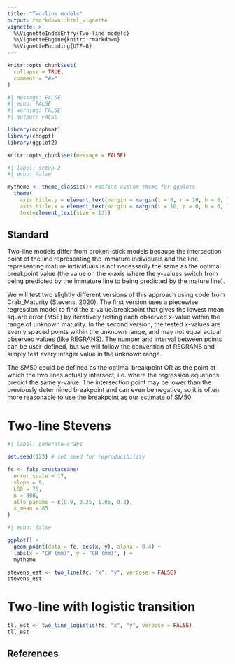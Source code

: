 ```yaml
---
title: "Two-line models"
output: rmarkdown::html_vignette
vignette: >
  %\VignetteIndexEntry{Two-line models}
  %\VignetteEngine{knitr::rmarkdown}
  %\VignetteEncoding{UTF-8}
---
```


```r
knitr::opts_chunk$set(
  collapse = TRUE,
  comment = "#>"
)
```

```r
#| message: FALSE
#| echo: FALSE
#| warning: FALSE
#| output: FALSE

library(morphmat)
library(chngpt)
library(ggplot2)

knitr::opts_chunk$set(message = FALSE)
```

```r
#| label: setup-2
#| echo: false

mytheme <- theme_classic()+ #define custom theme for ggplots
  theme(
    axis.title.y = element_text(margin = margin(t = 0, r = 10, b = 0, l = 0)),
    axis.title.x = element_text(margin = margin(t = 10, r = 0, b = 0, l = 0)),
    text=element_text(size = 13))
```

<!-- Here I will write a vignette explaining all of the two-line regression methods. This will be useful for referring readers to more complex options available in packages like `chngpt` that are not available within `morphmat`. -->

## Standard {#sec-twoA}

Two-line models differ from broken-stick models because the intersection point of the line representing the immature individuals and the line representing mature individuals is not necessarily the same as the optimal breakpoint value (the value on the x-axis where the y-values switch from being predicted by the immature line to being predicted by the mature line).

We will test two slightly different versions of this approach using code from Crab_Maturity (Stevens, 2020). The first version uses a piecewise regression model to find the x-value/breakpoint that gives the lowest mean square error (MSE) by iteratively testing each observed x-value within the range of unknown maturity. In the second version, the tested x-values are evenly spaced points within the unknown range, and may not equal actual observed values (like REGRANS). The number and interval between points can be user-defined, but we will follow the convention of REGRANS and simply test every integer value in the unknown range.

The SM50 could be defined as the optimal breakpoint OR as the point at which the two lines actually intersect; i.e. where the regression equations predict the same y-value. The intersection point may be lower than the previously determined breakpoint and can even be negative, so it is often more reasonable to use the breakpoint as our estimate of SM50.

# Two-line Stevens

```r
#| label: generate-crabs

set.seed(123) # set seed for reproducibility

fc <- fake_crustaceans(
  error_scale = 17,
  slope = 9,
  L50 = 75,
  n = 800,
  allo_params = c(0.9, 0.25, 1.05, 0.2),
  x_mean = 85
)
```

```r
#| echo: false

ggplot() +
  geom_point(data = fc, aes(x, y), alpha = 0.4) +
  labs(x = "CW (mm)", y = "CH (mm)", ) +
  mytheme
```

```r
stevens_est <- two_line(fc, "x", "y", verbose = FALSE)
stevens_est
```

# Two-line with logistic transition

```r
tll_est <- two_line_logistic(fc, "x", "y", verbose = FALSE)
tll_est
```



## References
